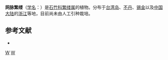 {{Speciesbox
| taxon = Stellaria(植物) reticulivena
| binomial_authority = [[早田文藏|Hayata]]
}}

'''网脉繁缕'''（[[学名|学名]]：{{lang|la|''Stellaria reticulivena''}}）是[[石竹科|石竹科]][[繁缕属|繁缕属]]的植物。分布于[[台湾岛|台湾岛]]、[[不丹|不丹]]、[[锡金|锡金]]以及[[中国大陆|中国大陆]]的[[浙江|浙江]]等地，目前尚未由人工引种栽培。

== 参考文献 ==
<div class="references-small">
* {{cite web| url =http://www.bioinfo.cn/db05/KmzwSpecies.php?action=view&id=2717| title =网脉繁缕| work =《中国高等植物数据库全库》| publisher =中国科学院微生物研究所| author =昆明植物研究所| accessdate =2009-02-23| deadurl =yes| archiveurl =https://web.archive.org/web/20160305080331/http://www.bioinfo.cn/db05/KmzwSpecies.php?action=view&id=2717| archivedate =2016-03-05}}
</div>

{{Taxonbar}}
[[Category:繁缕属|W]]
[[Category:臺灣特有植物|W]]
